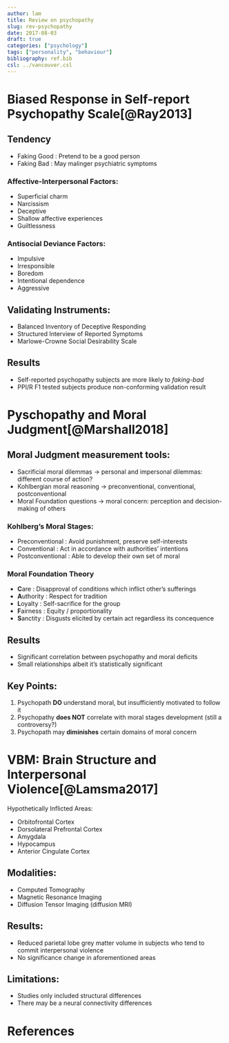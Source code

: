 ```yaml
---
author: lam
title: Review on psychopathy
slug: rev-psychopathy
date: 2017-08-03
draft: true
categories: ["psychology"]
tags: ["personality", "behaviour"]
bibliography: ref.bib
csl: ../vancouver.csl
---
```


# Biased Response in Self-report Psychopathy Scale[@Ray2013]

## Tendency

* Faking Good	: Pretend to be a good person
* Faking Bad	: May malinger psychiatric symptoms

### Affective-Interpersonal Factors:

* Superficial charm
* Narcissism
* Deceptive
* Shallow affective experiences
* Guiltlessness

### Antisocial Deviance Factors:

* Impulsive
* Irresponsible
* Boredom
* Intentional dependence
* Aggressive

## Validating Instruments:

* Balanced Inventory of Deceptive Responding
* Structured Interview of Reported Symptoms
* Marlowe-Crowne Social Desirability Scale

## Results

* Self-reported psychopathy subjects are more likely to *faking-bad*
* PPI/R F1 tested subjects produce non-conforming validation result

# Pyschopathy and Moral Judgment[@Marshall2018]

## Moral Judgment measurement tools:

* Sacrificial moral dilemmas 	-> personal and impersonal dilemmas: different
  course of action?
* Kohlbergian moral reasoning 	-> preconventional, conventional,
  postconventional
* Moral Foundation questions 	-> moral concern: perception and
  decision-making of others

### Kohlberg's Moral Stages:

* Preconventional	: Avoid punishment, preserve self-interests
* Conventional		: Act in accordance with authorities' intentions
* Postconventional	: Able to develop their own set of moral

### Moral Foundation Theory

* **C**are	: Disapproval of conditions which inflict other's sufferings
* **A**uthority	: Respect for tradition
* **L**oyalty	: Self-sacrifice for the group
* **F**airness	: Equity / proportionality
* **S**anctity	: Disgusts elicited by certain act regardless its concequence

## Results

* Significant correlation between psychopathy and moral deficits
* Small relationships albeit it's statistically significant

## Key Points:

1. Psychopath **DO** understand moral, but insufficiently motivated to follow
   it
2. Psychopathy **does NOT** correlate with moral stages development (still
   a controversy?)
3. Psychopath may **diminishes** certain domains of moral concern

# VBM: Brain Structure and Interpersonal Violence[@Lamsma2017]

Hypothetically Inflicted Areas:

* Orbitofrontal Cortex
* Dorsolateral Prefrontal Cortex
* Amygdala
* Hypocampus
* Anterior Cingulate Cortex

## Modalities:

* Computed Tomography
* Magnetic Resonance Imaging
* Diffusion Tensor Imaging (diffusion MRI)

## Results:

* Reduced parietal lobe grey matter volume in subjects who tend to commit
  interpersonal violence
* No significance change in aforementioned areas

## Limitations:

* Studies only included structural differences
* There may be a neural connectivity differences

# References

